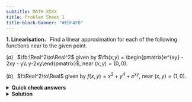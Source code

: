 ```yaml
---
subtitle: MATH XXXX
title: Problem Sheet 1
title-block-banner: "#EDF4FD"
---
```


**1. Linearisation.**$\;\;$ Find a linear approximation for each of the following functions near to the given point.

$(a)\;\;$ $\fb:\Real^2\to\Real^2$ given by $\fb(x,y) = \begin{pmatrix}e^{xy} - 2xy - y\\ y-2xy\end{pmatrix}$, near $(x,y)=(0,0)$.

$(b)\;\;$ $f:\Real^2\to\Real$ given by $f(x,y) = x^2 + y^4 + e^{xy}$, near $(x,y)=(1,0)$.

:::{.content-visible when-format="html"}
:::{.hint}
<details><summary>**Quick check answers**</summary>

$(a)\; \begin{pmatrix}1 - h_2\\ h_2\end{pmatrix}$; $\;\;(b)\; 2 + 2h_1 + h_2$.

</details> 
:::
:::

:::{.soln}
<details><summary>**Solution**</summary>

$(a)\;\;$ The derivative/Jacobian matrix is
$$
J_{\fb}(0,0) = \begin{pmatrix}\displaystyle\ddy{f_1}{x} & \displaystyle\ddy{f_1}{y}\\
\displaystyle\ddy{f_2}{x} & \displaystyle\ddy{f_2}{y}\end{pmatrix}_{(0,0)}
= \begin{pmatrix}
ye^{xy} - 2y & xe^{xy} - 2x - 1\\
-2y & 1-2x
\end{pmatrix}_{(0,0)}
= \begin{pmatrix}
0 & -1\\
0 & 1
\end{pmatrix}.
$$
So the linearisation of $\fb$ around $\xb=(0,0)$ is
$$
\fb(\xb+\hb) \approx \fb(0,0) + J_{\fb}(0,0)\hb = \begin{pmatrix}1\\0\end{pmatrix} + \begin{pmatrix}0 & -1\\
0 & 1\end{pmatrix}\begin{pmatrix}h_1\\ h_2\end{pmatrix} = \begin{pmatrix}1 - h_2\\ h_2\end{pmatrix}.
$$

$(c)\;\;$ The derivative/Jacobian matrix is
$$
J_f(1,0) = \begin{pmatrix}\displaystyle\ddy{f}{x} & \displaystyle\ddy{f}{y}\end{pmatrix}_{(1,0)} = \begin{pmatrix}2x+ye^{xy} & 4y^3 + xe^{xy}\end{pmatrix}_{(1,0)} = \begin{pmatrix}2 & 1\end{pmatrix}.
$$
So the linearisation of $f$ around $\xb=(1,0)$ is
$$
\fb(\xb+\hb) \approx \fb(1,0) + J_f(1,0)\hb = 2 + 2h_1 + h_2.
$$

[Geometrically, if we represent $f$ as a curved surface with height $z=f(x,y)$, then the linearisation is the tangent plane to this surface at $(1,0)$. With $h_1=x-1$ and $h_2 = y-0$, this gives equation $z = 2 + 2(x-1) + y$. Below is a desmos plot showing this.]

```r
#| echo: false
#| fig-cap: "Interactive plot of the surface from Desmos."
#| out.width: "100%"
knitr::include_url({"https://www.desmos.com/3d/pvhqnkb2yx"})
```

</details> 
:::